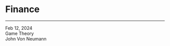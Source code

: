 <h1 class=post>Finance</h1>
<hr/>

<span class="meta">Feb 12, 2024</span><br/>
<a href="" style="text-decoration: none;">Game Theory</a><br/>
John Von Neumann